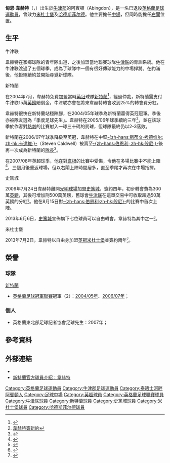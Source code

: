 {{noteTA
|G1=足球|G2=EPL|G3=FAcup
|T=zh-hans:迪恩·怀特黑德;zh-hk:甸恩·韋赫特;zh-tw:迪恩·懷特黑德;
|1=zh-hans:迪恩·怀特黑德;zh-hk:甸恩·韋赫特;zh-tw:迪恩·懷特黑德;
|2=zh-hans:怀特黑德;zh-hk:韋赫特;zh-tw:懷特黑德;
|3=zh-hans:琼斯;zh-hk:鍾斯;zh-tw:瓊斯;
}}
{{Infobox football biography 2
| playername          = 甸恩·韋赫特 <br />''Dean Whitehead''
| image               = DeanWhitehead crop.JPG
| caption             = 
| fullname            = Dean Whitehead
| dateofbirth         = {{birth date and age|1982|1|21}}
| cityofbirth         = [[阿賓頓|阿賓頓]] 
| countryofbirth      = [[英格蘭|英格蘭]]
| height              = {{height|ft=6|in=0}}
| position            = [[中場|中場]]
| currentclub         =
| clubnumber          = 
| youthyears1        = | youthclubs1 = {{le|Abingdon Town F.C.||阿賓頓鎮}}
| youthyears2         = {{0|0000}}–1999| youthclubs2         = [[牛津联足球俱乐部|牛津联]]
| years1              = 1999−2004
| clubs1              = [[牛津联足球俱乐部|牛津联]]
| caps1               = 122
| goals1              = 9
| years2              = 2004−2009
| clubs2              = [[桑德兰足球俱乐部|新特蘭]]
| caps2               = 185
| goals2              = 13
| years3              = 2009−2013
| clubs3              = [[斯托克城足球俱乐部|史篤城]]
| caps3               = 132
| goals3              = 3
| years4              = 2013−2015
| clubs4              = [[米德尔斯堡足球俱乐部|米杜士堡]]
| caps4               = 55
| goals4              = 1
| years5              = 2015−2018
| clubs5              = [[哈德斯菲尔德足球俱乐部|哈德斯菲尔德]]
| caps5               = 54
| goals5              = 0
| totalcaps           = 548       | totalgoals = 26
| manageryears1 = 2020
| managerclubs1 = [[施鲁斯伯里镇足球俱乐部|施鲁斯伯里]] (assistant)
| medaltemplates      = 
| club-update         = 2018年8月11日 12:05 (UTC)
| nationalteam-update = 
}}

'''甸恩·韋赫特'''（{{lang-en|'''Dean Whitehead'''}}，{{bd|1982年|1月21日|catidx=Whitehead, Dean}}）出生於[[牛津郡|牛津郡]]的阿賓頓（Abingdon），是一名已退役[[英格蘭|英格蘭]][[足球|足球]][[運動員|運動員]]，曾效力[[米德尔斯堡足球俱乐部|米杜士堡]]及[[哈德斯菲尔德足球俱乐部|哈德斯菲尔德]]。他主要擔任[[中場|中場]]，但同時能擔任[[後衛_(足球)|右閘]]位置。

==生平==
;牛津联
韋赫特在家鄉球隊{{le|Abingdon Town F.C.||阿賓頓鎮}}的青年隊出道，之後加盟當地聯賽球隊[[牛津联足球俱乐部|牛津联]]的青訓系統。他在牛津联渡過了五個球季，成為了球隊中一個有很好傳球能力的中場捍將。在約滿後，他拒絕續約並開始尋覓新球隊。

;新特蘭
在2004年7月，韋赫特免費加盟當時[[英冠|英冠]]球隊[[桑德兰足球俱乐部|新特蘭]]<ref>{{Cite web |url=http://news.bbc.co.uk/sport1/hi/football/teams/s/sunderland/3826743.stm |title=韋赫特加盟新特蘭 |accessdate=2008-08-08 |archive-date=2009-01-20 |archive-url=https://web.archive.org/web/20090120075631/http://news.bbc.co.uk/sport1/hi/football/teams/s/sunderland/3826743.stm |dead-url=no }}</ref>，經過仲裁，新特蘭需支付牛津联15萬[[英鎊|英鎊]]賠償金，牛津联亦會在將來韋赫特轉會收到25%的轉會費分紅。

韋赫特很快在新特蘭站穩陣腳，在2004/05年球季為新特蘭贏得英冠冠軍。季後亦被隊友選為「季度足球先生」。韋赫特在2005/06年球季續約三年<ref>[http://news.bbc.co.uk/sport1/hi/football/teams/s/sunderland/4326917.stm 韋赫特簽新約]</ref>，並在該球季於作客對[[托特纳姆热刺足球俱乐部|熱刺]]的比賽射入一球三十碼的罰球，但球隊最終仍以2-3落敗。 

新特蘭在2006/07年球季降級至英冠，韋赫特在中堅[[史提芬·卡達維|-{zh-hans:斯蒂文·考德维尔; zh-hk:卡達維;}-]]（Steven Caldwell）被賣至[[伯恩利足球俱乐部|-{zh-hans:伯恩利; zh-hk:般尼;}-]]後再一次成為新特蘭的[[隊長_(足球)|隊長]]<ref>{{Cite web |url=http://www.safc.com/news/?page_id=11582 |title=韋赫特再一次成為新特蘭的隊長 |accessdate=2008-08-08 |archive-date=2008-01-06 |archive-url=https://web.archive.org/web/20080106121934/http://www.safc.com/news/?page_id=11582 |dead-url=no }}</ref>。

在2007/08年英超球季，他在對[[威根竞技足球俱乐部|韋根]]的比賽中受傷，令他在多場比賽中不能上陣<ref>{{Cite web |url=http://news.bbc.co.uk/sport1/hi/football/teams/s/sunderland/6961841.stm |title=韋赫特受傷 |accessdate=2008-08-08 |archive-date=2017-08-19 |archive-url=https://web.archive.org/web/20170819065433/http://news.bbc.co.uk/sport1/hi/football/teams/s/sunderland/6961841.stm |dead-url=no }}</ref>，三個月後重返球場，但以右閘上陣時間居多，直至季尾才再次在中場指揮。

;史篤城
2009年7月24日韋赫特離開[[光明球場|光明球場]]加盟[[斯托克城足球俱乐部|史篤城]]，簽約四年，初步轉會費為300萬[[英鎊|英鎊]]，其後可增加刑500萬英鎊，舊球會[[牛津联足球俱乐部|牛津联]]在這單交易中可收取超過50萬英鎊的分紅<small><ref>{{cite news |language=en |url=http://news.bbc.co.uk/sport2/hi/football/teams/s/stoke_city/8167640.stm |title=Stoke confirm Whitehead transfer |publisher=[[BBC|BBC]] Sport |date=2009-07-24 |accessdate=2009-07-25 |archive-date=2009-07-24 |archive-url=https://web.archive.org/web/20090724163840/http://news.bbc.co.uk/sport2/hi/football/teams/s/stoke_city/8167640.stm |dead-url=no }}</ref></small>。他在8月15日對[[伯恩利足球俱乐部|-{zh-hans:伯恩利;zh-hk:般尼}-]]的比賽中首次上陣。

2013年6月6日，[[斯托克城足球俱乐部|史篤城]]宣佈旗下七位球員可以自由轉會，韋赫特為其中之一<small><ref>{{cite news |language=en |url=http://www.bbc.co.uk/sport/0/football/22798467 |title=Stoke City: Jermaine Pennant is one of seven players released |publisher=''[[BBC_Sport|BBC Sport]]'' |date=2013-06-06 |accessdate=2013-10-05 |archive-date=2013-09-27 |archive-url=https://web.archive.org/web/20130927050210/http://www.bbc.co.uk/sport/0/football/22798467 |dead-url=no }}</ref></small>。

;米杜士堡
2013年7月2日，韋赫特以自由身加盟[[英冠|英冠]][[米德尔斯堡足球俱乐部|米杜士堡]]並簽約兩年<small><ref>{{cite news |language=en |url=http://www.bbc.co.uk/sport/0/football/23145285 |title=Middlesbrough sign Dean Whitehead after Stoke exit |publisher=''[[BBC_Sport|BBC Sport]]'' |date=2013-07-02 |accessdate=2013-10-05 |archive-date=2013-10-16 |archive-url=https://web.archive.org/web/20131016200606/http://www.bbc.co.uk/sport/0/football/23145285 |dead-url=no }}</ref></small>。

==榮譽==
===球隊===
;[[桑德兰足球俱乐部|新特蘭]]
*  [[英格蘭足球冠軍聯賽|英格蘭足球冠軍聯賽]]冠軍（2）：[[2004年至2005年英格蘭足球冠軍聯賽|2004/05年]]、[[2006年至2007年英格蘭足球冠軍聯賽|2006/07年]]；

=== 個人 ===
* 英格蘭東北部足球記者協會足球先生：2007年；

==參考資料==
{{reflist|2}}

==外部連結==
*{{soccerbase|id=18827|name=韋赫特}}
*[http://www.safc.com/team/?page_id=2623&player_id=79 新特蘭官方球員介紹：韋赫特] {{Wayback|url=http://www.safc.com/team/?page_id=2623&player_id=79 |date=20080504105010 }}

{{start box}}
{{s-bef|before=[[史提芬·卡達維|-{zh-hans:斯蒂文·考德维尔; zh-hk:卡達維;}-]]}}
{{s-ttl|title=[[桑德兰足球俱乐部|新特蘭]]隊長|years=2007-09年}}
{{s-aft|after=[[洛里克·卡纳|-{zh-hans:洛里克·卡纳;zh-hk:簡拿;}-]]}}
{{end box}}

{{2006/07年英冠PFA年度最佳陣容}}

{{DEFAULTSORT:Whitehead, Dean}}
[[Category:英格蘭足球運動員|Category:英格蘭足球運動員]]
[[Category:牛津郡足球運動員|Category:牛津郡足球運動員]]
[[Category:泰晤士河畔阿賓頓人|Category:泰晤士河畔阿賓頓人]]
[[Category:足球中場|Category:足球中場]]
[[Category:英超球員|Category:英超球員]]
[[Category:英格蘭足球聯賽球員|Category:英格蘭足球聯賽球員]]
[[Category:牛津联球員|Category:牛津联球員]]
[[Category:新特蘭球員|Category:新特蘭球員]]
[[Category:史篤城球員|Category:史篤城球員]]
[[Category:米杜士堡球員|Category:米杜士堡球員]]
[[Category:哈德斯菲尔德球員|Category:哈德斯菲尔德球員]]